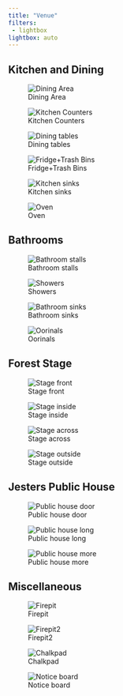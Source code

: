 ```yaml
---
title: "Venue"
filters:
 - lightbox
lightbox: auto
---
```


## Kitchen and Dining

![Dining Area](photos/Dining.jpg){group="kitchen"}

![Kitchen Counters](photos/Kitchen_counters.jpg){group="kitchen"}

![Dining tables](photos/Dining_tables.jpg){group="kitchen"}

![Fridge+Trash Bins](photos/Fridge_bins.jpg){group="kitchen"}

![Kitchen sinks](photos/Kitchen_sinks.jpg){group="kitchen"}

![Oven](photos/Oven.jpg){group="kitchen"}

## Bathrooms

![Bathroom stalls](photos/Bathroom_stalls.jpg){group="bathroom"}

![Showers](photos/Bathroom_showers.jpg){group="bathroom"}

![Bathroom sinks](photos/Bathroom_sinks.jpg){group="bathroom"}

![Oorinals](photos/Bathroom_oorinals.jpg){group="bathroom"}

## Forest Stage

![Stage front](photos/Stage_front.jpg){group="forest stage"}

![Stage inside](photos/Stage_inside.jpg){group="forest stage"}

![Stage across](photos/Stage_across.jpg){group="forest stage"}

![Stage outside](photos/Stage_outside.jpg){group="forest stage"}

## Jesters Public House

![Public house door](photos/Public_house_door.jpg){group="jesters pub"}

![Public house long](/photos/Public_house_long.jpg){group="jesters pub"}

![Public house more](/photos/Public_house_more.jpg){group="jesters pub"}

## Miscellaneous

![Firepit](photos/Fire_pit.jpg){group="misc"}

![Firepit2](photos/Fire_pit2.jpg){group="misc"}

![Chalkpad](photos/Chalk_pad.jpg){group="misc"}

![Notice board](photos/Notice_board.jpg){group="misc"}
